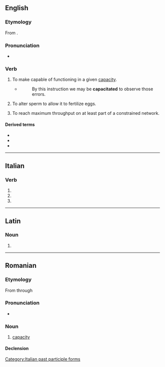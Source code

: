 ==English==

===Etymology===
{{root|en|ine-pro|*keh₂p-}}
From {{suffix|en|capacity|ate}}.

===Pronunciation===
* {{IPA|en|/kəˈpæsɪteɪt/}}

===Verb===
{{en-verb|capacitat}}

# {{lb|en|transitive}} To make capable of functioning in a given [[capacity]].
#* {{RQ:Dryden Painting}}
#*: By this instruction we may be '''capacitated''' to observe those errors.
# {{lb|en|transitive|zoology}} To alter sperm to allow it to fertilize eggs.
# {{lb|en|transitive|mathematics}} To reach maximum throughput on at least part of a constrained network.

====Derived terms====
* {{l|en|capacitated}}
* {{l|en|capacitation}}
* {{l|en|incapacitate}}

----

==Italian==

===Verb===
{{head|it|verb form}}

# {{inflection of|it|capacitare||2|p|pres|indc}}
# {{inflection of|it|capacitare||2|p|impr}}
# {{feminine plural of|it|capacitato}}

[[Category:Italian past participle forms]]

----

==Latin==

===Noun===
{{la-noun-form|capācitāte}}

# {{inflection of|la|capācitās||abl|s}}

----

==Romanian==

===Etymology===
From {{etyl|la|ro}} {{m|la|capacitas}} through {{etyl|fr|ro}} {{m|fr|capacité}}

===Pronunciation===
* {{IPA|ro|[kapatʃiˈtate]}}

===Noun===
{{ro-noun|f|capacități}}

# [[capacity]]

====Declension====
{{ro-noun-f-tate|capaci}}